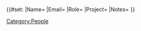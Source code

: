 <!-- Template:People -->
{{#set:
|Name={{Name}}
|Email={{Email}}
|Role={{Role}}
|Project={{Project}}
|Notes={{Notes}}
}}

[[Category:People]]
